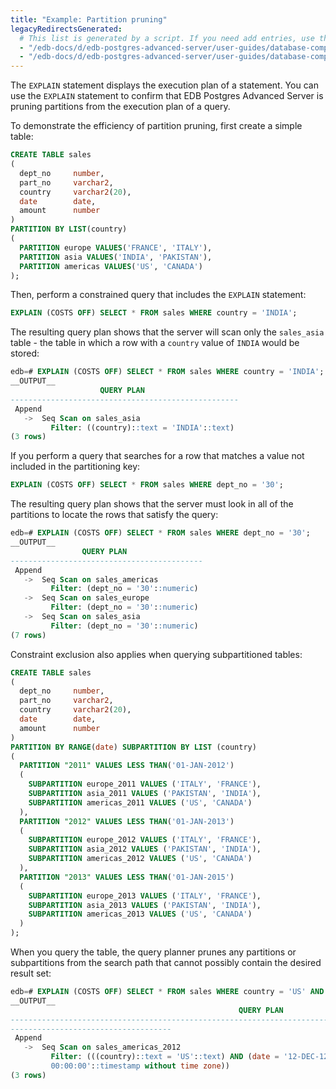 ```yaml
---
title: "Example: Partition pruning"
legacyRedirectsGenerated:
  # This list is generated by a script. If you need add entries, use the `legacyRedirects` key.
  - "/edb-docs/d/edb-postgres-advanced-server/user-guides/database-compatibility-for-oracle-developers-guide/9.6/Database_Compatibility_for_Oracle_Developers_Guide_v9.6.1.103.html"
  - "/edb-docs/d/edb-postgres-advanced-server/user-guides/database-compatibility-for-oracle-developers-guide/9.5/Database_Compatibility_for_Oracle_Developers_Guide.1.328.html"
---
```


<div id="example_partition_pruning" class="registered_link"></div>

The `EXPLAIN` statement displays the execution plan of a statement. You can use the `EXPLAIN` statement to confirm that EDB Postgres Advanced Server is pruning partitions from the execution plan of a query.

To demonstrate the efficiency of partition pruning, first create a simple table:

```sql
CREATE TABLE sales
(
  dept_no     number,
  part_no     varchar2,
  country     varchar2(20),
  date        date,
  amount      number
)
PARTITION BY LIST(country)
(
  PARTITION europe VALUES('FRANCE', 'ITALY'),
  PARTITION asia VALUES('INDIA', 'PAKISTAN'),
  PARTITION americas VALUES('US', 'CANADA')
);
```

Then, perform a constrained query that includes the `EXPLAIN` statement:

```sql
EXPLAIN (COSTS OFF) SELECT * FROM sales WHERE country = 'INDIA';
```

The resulting query plan shows that the server will scan only the `sales_asia` table - the table in which a row with a `country` value of `INDIA` would be stored:

```sql
edb=# EXPLAIN (COSTS OFF) SELECT * FROM sales WHERE country = 'INDIA';
__OUTPUT__
                    QUERY PLAN
---------------------------------------------------
 Append
   ->  Seq Scan on sales_asia
         Filter: ((country)::text = 'INDIA'::text)
(3 rows)
```

If you perform a query that searches for a row that matches a value not included in the partitioning key:

```sql
EXPLAIN (COSTS OFF) SELECT * FROM sales WHERE dept_no = '30';
```

The resulting query plan shows that the server must look in all of the partitions to locate the rows that satisfy the query:

```sql
edb=# EXPLAIN (COSTS OFF) SELECT * FROM sales WHERE dept_no = '30';
__OUTPUT__
                QUERY PLAN
-------------------------------------------
 Append
   ->  Seq Scan on sales_americas
         Filter: (dept_no = '30'::numeric)
   ->  Seq Scan on sales_europe
         Filter: (dept_no = '30'::numeric)
   ->  Seq Scan on sales_asia
         Filter: (dept_no = '30'::numeric)
(7 rows)
```

Constraint exclusion also applies when querying subpartitioned tables:

```sql
CREATE TABLE sales
(
  dept_no     number,
  part_no     varchar2,
  country     varchar2(20),
  date        date,
  amount      number
)
PARTITION BY RANGE(date) SUBPARTITION BY LIST (country)
(
  PARTITION "2011" VALUES LESS THAN('01-JAN-2012')
  (
    SUBPARTITION europe_2011 VALUES ('ITALY', 'FRANCE'),
    SUBPARTITION asia_2011 VALUES ('PAKISTAN', 'INDIA'),
    SUBPARTITION americas_2011 VALUES ('US', 'CANADA')
  ),
  PARTITION "2012" VALUES LESS THAN('01-JAN-2013')
  (
    SUBPARTITION europe_2012 VALUES ('ITALY', 'FRANCE'),
    SUBPARTITION asia_2012 VALUES ('PAKISTAN', 'INDIA'),
    SUBPARTITION americas_2012 VALUES ('US', 'CANADA')
  ),
  PARTITION "2013" VALUES LESS THAN('01-JAN-2015')
  (
    SUBPARTITION europe_2013 VALUES ('ITALY', 'FRANCE'),
    SUBPARTITION asia_2013 VALUES ('PAKISTAN', 'INDIA'),
    SUBPARTITION americas_2013 VALUES ('US', 'CANADA')
  )
);
```

When you query the table, the query planner prunes any partitions or subpartitions from the search path that cannot possibly contain the desired result set:

```sql
edb=# EXPLAIN (COSTS OFF) SELECT * FROM sales WHERE country = 'US' AND date = 'Dec 12, 2012';
__OUTPUT__
                                                   QUERY PLAN
-----------------------------------------------------------------------------
------------------------------------
 Append
   ->  Seq Scan on sales_americas_2012
         Filter: (((country)::text = 'US'::text) AND (date = '12-DEC-12
         00:00:00'::timestamp without time zone))
(3 rows)
```
